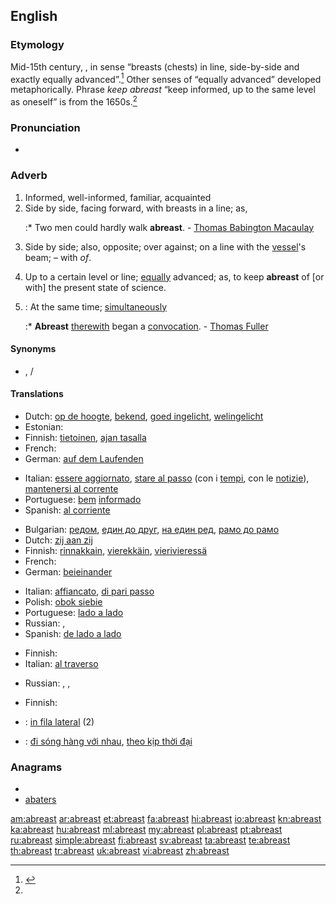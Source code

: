 ==English==

===Etymology===
Mid-15th century, {{prefix|a|t1=on, of|breast|t2=chest|ps=2}}, in sense “breasts (chests) in line, side-by-side and exactly equally advanced”.<ref name="oetyld">{{R:Online Etymology Dictionary}}</ref> Other senses of “equally advanced” developed metaphorically. Phrase ''keep abreast'' “keep informed, up to the same level as oneself” is from the 1650s.<ref name="oetyld" />

===Pronunciation===
* {{audio|en-us-abreast.ogg|Audio (US)}}

===Adverb===
{{en-adv}}

# Informed, well-informed, familiar, acquainted
# Side by side, facing forward, with breasts in a line; as,
#:* Two men could hardly walk '''abreast'''. - [[w:Thomas Babington Macaulay|Thomas Babington Macaulay]]
# {{nautical}} Side by side; also, opposite; over against; on a line with the [[vessel]]'s beam; – with ''of''.
# Up to a certain level or line; [[equally]] advanced; as, to keep '''abreast''' of [or with] the present state of science.
# {{obsolete}}: At the same time; [[simultaneously]]
#:* '''Abreast''' [[therewith]] began a [[convocation]]. - [[w:Thomas Fuller|Thomas Fuller]]

====Synonyms====
* {{sense|informed}} {{l|en|apprised}}, {{l|en|up to date}}/{{l|en|up-to-date}}

====Translations====
{{trans-top|informed}}
* Dutch: [[op de hoogte]], [[bekend]], [[goed ingelicht]], [[welingelicht]]
* Estonian: {{t|et|kursis}}
* Finnish: [[tietoinen]], [[ajan tasalla]]
* French: {{t+|fr|au courant}}
* German: [[auf dem Laufenden]]
{{trans-mid}}
* Italian: [[essere aggiornato]], [[stare al passo]] (con i [[tempi]], con le [[notizie]]), [[mantenersi al corrente]]
* Portuguese: [[bem]] [[informado]]
* Spanish: [[al corriente]]
{{trans-bottom}}

{{trans-top|side by side}}
* Bulgarian: [[редом]], [[един до друг]], [[на един ред]], [[рамо до рамо]]
* Dutch: [[zij aan zij]]
* Finnish: [[rinnakkain]], [[vierekkäin]], [[vierivieressä]]
* French: {{t+|fr|côte à côte}}
* German: [[beieinander]]
{{trans-mid}}
* Italian: [[affiancato]], [[di pari passo]]
* Polish: [[obok siebie]]
* Portuguese: [[lado a lado]]
* Russian: {{t|ru|в ряд}}, {{t|ru|на одной линии}}
* Spanish: [[de lado a lado]]
{{trans-bottom}}

{{trans-top|nautical: side by side; also, opposite; over against; on a line with the vessel's beam}}
* Finnish: {{t-|fi|kyljittäin}}
* Italian: [[al traverso]]
{{trans-mid}}
* Russian: {{t|ru|на одной линии}}, {{t|ru|на траверзе}}, {{t|ru|борт о борт}}
{{trans-bottom}}

{{trans-top|up to a certain level or line}}
* Finnish: {{t-|fi|tasalla}}
{{trans-mid}}
{{trans-bottom}}

{{checktrans}}
* {{ttbc|ia}}: [[in fila lateral]] (2)
* {{ttbc|vi}}: [[đi sóng hàng với nhau]], [[theo kịp thời đại]]

===Anagrams===
* {{alphagram|aaberst}}
* [[abaters#English|abaters]]

[[am:abreast]]
[[ar:abreast]]
[[et:abreast]]
[[fa:abreast]]
[[hi:abreast]]
[[io:abreast]]
[[kn:abreast]]
[[ka:abreast]]
[[hu:abreast]]
[[ml:abreast]]
[[my:abreast]]
[[pl:abreast]]
[[pt:abreast]]
[[ru:abreast]]
[[simple:abreast]]
[[fi:abreast]]
[[sv:abreast]]
[[ta:abreast]]
[[te:abreast]]
[[th:abreast]]
[[tr:abreast]]
[[uk:abreast]]
[[vi:abreast]]
[[zh:abreast]]